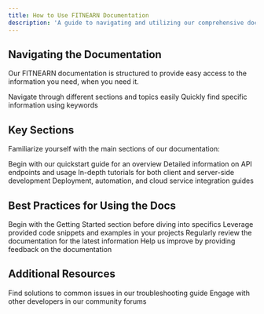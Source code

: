 ```yaml
---
title: How to Use FITNEARN Documentation
description: 'A guide to navigating and utilizing our comprehensive documentation effectively'
---
```




## Navigating the Documentation

Our FITNEARN documentation is structured to provide easy access to the information you need, when you need it.

<CardGroup cols={2}>
  <Card
    title="Use the Sidebar"
    icon="sidebar"
  >
    Navigate through different sections and topics easily
  </Card>
  <Card
    title="Search Function"
    icon="magnifying-glass"
  >
    Quickly find specific information using keywords
  </Card>
</CardGroup>

## Key Sections

Familiarize yourself with the main sections of our documentation:

<CardGroup cols={2}>
  <Card
    title="Getting Started"
    icon="rocket"
    href="/quickstart"
  >
    Begin with our quickstart guide for an overview
  </Card>
  <Card
    title="API Reference"
    icon="book-open-cover"
    href="/api-reference/introduction"
  >
    Detailed information on API endpoints and usage
  </Card>
  <Card
    title="Frontend & Backend Guides"
    icon="code"
    href="/frontend/editorjs-integration"
  >
    In-depth tutorials for both client and server-side development
  </Card>
  <Card
    title="DevOps & Cloud"
    icon="server"
    href="/devops/digitalocean-app-deployment"
  >
    Deployment, automation, and cloud service integration guides
  </Card>
</CardGroup>

## Best Practices for Using the Docs

<CardGroup cols={2}>
  <Card
    title="Start with Basics"
    icon="book"
  >
    Begin with the Getting Started section before diving into specifics
  </Card>
  <Card
    title="Use Code Examples"
    icon="code"
  >
    Leverage provided code snippets and examples in your projects
  </Card>
  <Card
    title="Check for Updates"
    icon="wrench"
  >
    Regularly review the documentation for the latest information
  </Card>
  <Card
    title="Provide Feedback"
     icon="book-open-cover"
  >
    Help us improve by providing feedback on the documentation
  </Card>
</CardGroup>

## Additional Resources

<CardGroup cols={2}>
  <Card
    title="Troubleshooting"
    icon="wrench"
    href="/troubleshooting/errors-faced-and-resolved"
  >
    Find solutions to common issues in our troubleshooting guide
  </Card>
  <Card
    title="Community Forums"
    icon="users"
    href="https://fitnearn.com"
  >
    Engage with other developers in our community forums
  </Card>
</CardGroup>

